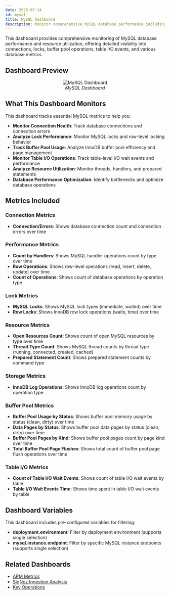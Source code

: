 ```yaml
---
date: 2025-07-14
id: mysql
title: MySQL Dashboard
description: Monitor comprehensive MySQL database performance including connections, locks, buffer pool usage, table I/O operations, and resource utilization for database optimization.
---
```


This dashboard provides comprehensive monitoring of MySQL database performance and resource utilization, offering detailed visibility into connections, locks, buffer pool operations, table I/O events, and various database metrics.

## Dashboard Preview

<figure data-zoomable align='center'>
    <img src="/img/docs/dashboards/dashboard-templates/mysql.webp" alt="MySQL Dashboard"/>
    <figcaption><i>MySQL Dashboard</i></figcaption>
</figure>

<div className="flex justify-center">
  <DashboardActions 
    dashboardJsonUrl="https://raw.githubusercontent.com/SigNoz/dashboards/refs/heads/main/mysql/mysql-otlp-v1.json"
    dashboardName="MySQL"
  />
</div>

## What This Dashboard Monitors

This dashboard tracks essential MySQL metrics to help you:

- **Monitor Connection Health**: Track database connections and connection errors
- **Analyze Lock Performance**: Monitor MySQL locks and row-level locking behavior
- **Track Buffer Pool Usage**: Analyze InnoDB buffer pool efficiency and page management
- **Monitor Table I/O Operations**: Track table-level I/O wait events and performance
- **Analyze Resource Utilization**: Monitor threads, handlers, and prepared statements
- **Database Performance Optimization**: Identify bottlenecks and optimize database operations

## Metrics Included

### Connection Metrics
- **Connection/Errors**: Shows database connection count and connection errors over time

### Performance Metrics
- **Count by Handlers**: Shows MySQL handler operations count by type over time
- **Row Operations**: Shows row-level operations (read, insert, delete, update) over time
- **Count of Operations**: Shows count of database operations by operation type

### Lock Metrics
- **MySQL Locks**: Shows MySQL lock types (immediate, waited) over time
- **Row Locks**: Shows InnoDB row lock operations (waits, time) over time

### Resource Metrics
- **Open Resources Count**: Shows count of open MySQL resources by type over time
- **Thread Type Count**: Shows MySQL thread counts by thread type (running, connected, created, cached)
- **Prepared Statement Count**: Shows prepared statement counts by command type

### Storage Metrics
- **InnoDB Log Operations**: Shows InnoDB log operations count by operation type

### Buffer Pool Metrics
- **Buffer Pool Usage by Status**: Shows buffer pool memory usage by status (clean, dirty) over time
- **Data Pages by Status**: Shows buffer pool data pages by status (clean, dirty) over time
- **Buffer Pool Pages by Kind**: Shows buffer pool pages count by page kind over time
- **Total Buffer Pool Page Flushes**: Shows total count of buffer pool page flush operations over time

### Table I/O Metrics
- **Count of Table I/O Wait Events**: Shows count of table I/O wait events by table
- **Table I/O Wait Events Time**: Shows time spent in table I/O wait events by table

## Dashboard Variables

This dashboard includes pre-configured variables for filtering:

- **deployment.environment**: Filter by deployment environment (supports single selection)
- **mysql.instance.endpoint**: Filter by specific MySQL instance endpoints (supports single selection)

## Related Dashboards

- [APM Metrics](/docs/dashboards/dashboard-templates/apm-metrics)
- [SigNoz Ingestion Analysis](/docs/dashboards/dashboard-templates/signoz-ingestion-analysis)
- [Key Operations](/docs/dashboards/dashboard-templates/key-operations)